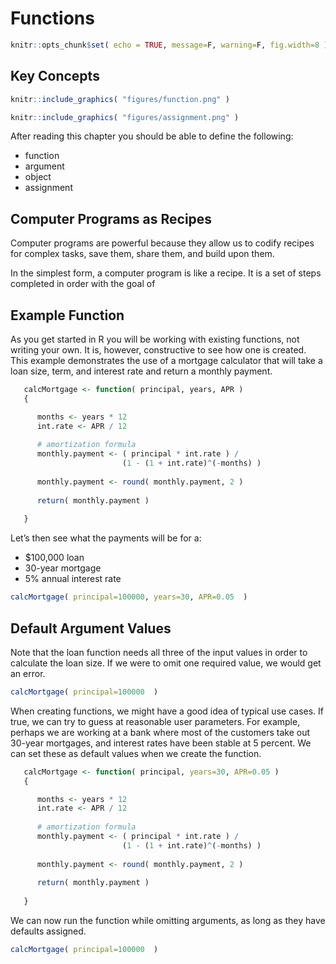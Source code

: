# Functions


```r

knitr::opts_chunk$set( echo = TRUE, message=F, warning=F, fig.width=8 )

```



## Key Concepts

```r
knitr::include_graphics( "figures/function.png" )
```

```r
knitr::include_graphics( "figures/assignment.png" )
```

After reading this chapter you should be able to define the following:

* function
* argument
* object
* assignment



## Computer Programs as Recipes

Computer programs are powerful because they allow us to codify recipes for complex tasks, save them, share them, and build upon them. 

In the simplest form, a computer program is like a recipe. It is a set of steps completed in order with the goal of 

## Example Function

As you get started in R you will be working with existing functions, not writing your own. It is, however, constructive to see how one is created. This example demonstrates the use of a mortgage calculator that will take a loan size, term, and interest rate and return a monthly payment. 

```r
   calcMortgage <- function( principal, years, APR )
   {

      months <- years * 12
      int.rate <- APR / 12
      
      # amortization formula
      monthly.payment <- ( principal * int.rate ) / 
                         (1 - (1 + int.rate)^(-months) )
      
      monthly.payment <- round( monthly.payment, 2 )
      
      return( monthly.payment )
   
   }
```


Let's then see what the payments will be for a:

- $100,000 loan 
- 30-year mortgage 
- 5% annual interest rate 

```r
calcMortgage( principal=100000, years=30, APR=0.05  )
```

## Default Argument Values

Note that the loan function needs all three of the input values in order to calculate the loan size. If we were to omit one required value, we would get an error. 

```r
calcMortgage( principal=100000  )
```

When creating functions, we might have a good idea of typical use cases. If true, we can try to guess at reasonable user parameters. For example, perhaps we are working at a bank where most of the customers take out 30-year mortgages, and interest rates have been stable at 5 percent. We can set these as default values when we create the function. 

```r
   calcMortgage <- function( principal, years=30, APR=0.05 )
   {

      months <- years * 12
      int.rate <- APR / 12
      
      # amortization formula
      monthly.payment <- ( principal * int.rate ) / 
                         (1 - (1 + int.rate)^(-months) )
      
      monthly.payment <- round( monthly.payment, 2 )
      
      return( monthly.payment )
   
   }
```


We can now run the function while omitting arguments, as long as they have defaults assigned.

```r
calcMortgage( principal=100000  )
```



